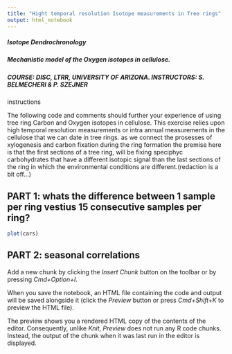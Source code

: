 ```yaml
---
title: "Hight temporal resolution Isotope measurements in Tree rings"
output: html_notebook
---
```

#####  Isotope Dendrochronology
#####  Mechanistic model of the Oxygen isotopes in cellulose.
#####  COURSE: DISC, LTRR, UNIVERSITY OF ARIZONA. INSTRUCTORS: S. BELMECHERI & P. SZEJNER


instructions

The following code and comments should further your experience of using tree ring Carbon and Oxygen isotopes in cellulose. This exercise relies upon high temporal resolution measurements or intra annual measurements in the cellulose that we can date in tree rings. as we connect the prosesses of xylogenesis  and carbon fixation during the ring formation  the premise  here is that the  first sections of a tree ring, will be fixing speciphyc carbohydrates that have a different isotopic signal than the last sections of the ring in which  the environmental conditions  are different.(redaction is a bit off...)

## PART 1: whats the difference between 1 sample per ring vestius 15 consecutive samples per ring?
```r
plot(cars)
```




## PART 2: seasonal correlations


Add a new chunk by clicking the *Insert Chunk* button on the toolbar or by pressing *Cmd+Option+I*.

When you save the notebook, an HTML file containing the code and output will be saved alongside it (click the *Preview* button or press *Cmd+Shift+K* to preview the HTML file). 

The preview shows you a rendered HTML copy of the contents of the editor. Consequently, unlike *Knit*, *Preview* does not run any R code chunks. Instead, the output of the chunk when it was last run in the editor is displayed.
